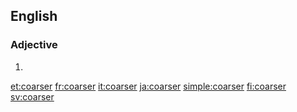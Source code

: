 ==English==

===Adjective===
{{head|en|adjective comparative form}}

# {{en-comparative of|coarse}}

[[et:coarser]]
[[fr:coarser]]
[[it:coarser]]
[[ja:coarser]]
[[simple:coarser]]
[[fi:coarser]]
[[sv:coarser]]